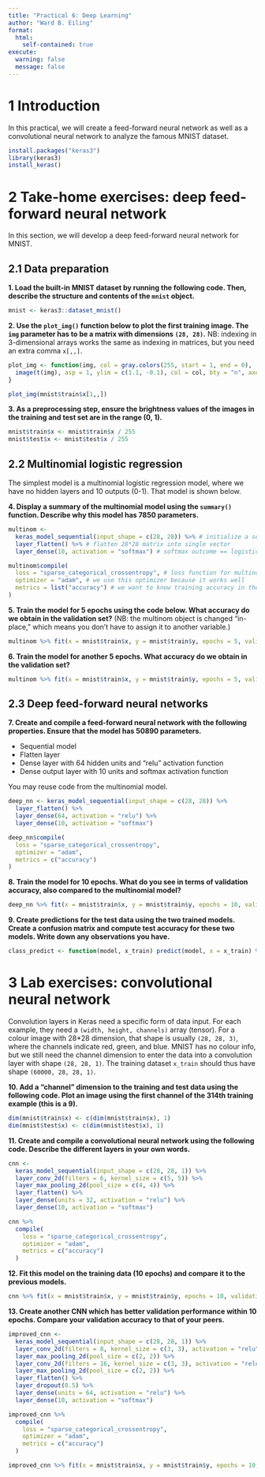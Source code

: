 ```yaml
---
title: "Practical 6: Deep Learning"
author: "Ward B. Eiling"
format: 
  html:
    self-contained: true
execute:
  warning: false
  message: false
---
```


# 1 Introduction

In this practical, we will create a feed-forward neural network as well as a convolutional neural network to analyze the famous MNIST dataset.

```r
install.packages("keras3")
library(keras3)
install_keras()
```

# 2 Take-home exercises: deep feed-forward neural network

In this section, we will develop a deep feed-forward neural network for MNIST.

## 2.1 Data preparation

**1. Load the built-in MNIST dataset by running the following code. Then, describe the structure and contents of the `mnist` object.**

```r
mnist <- keras3::dataset_mnist()
```

**2. Use the `plot_img()` function below to plot the first training image. The `img` parameter has to be a matrix with dimensions `(28, 28)`.** NB: indexing in 3-dimensional arrays works the same as indexing in matrices, but you need an extra comma `x[,,]`.

```r
plot_img <- function(img, col = gray.colors(255, start = 1, end = 0), ...) {
  image(t(img), asp = 1, ylim = c(1.1, -0.1), col = col, bty = "n", axes = FALSE, ...)
}

plot_img(mnist$train$x[1,,])
```

**3. As a preprocessing step, ensure the brightness values of the images in the training and test set are in the range (0, 1).**

```r
mnist$train$x <- mnist$train$x / 255
mnist$test$x <- mnist$test$x / 255
```

## 2.2 Multinomial logistic regression

The simplest model is a multinomial logistic regression model, where we have no hidden layers and 10 outputs (0-1). That model is shown below.

**4. Display a summary of the multinomial model using the `summary()` function. Describe why this model has 7850 parameters.**

```r
multinom <- 
  keras_model_sequential(input_shape = c(28, 28)) %>% # initialize a sequential model
  layer_flatten() %>% # flatten 28*28 matrix into single vector
  layer_dense(10, activation = "softmax") # softmax outcome == logistic regression for each of 10 outputs

multinom$compile(
  loss = "sparse_categorical_crossentropy", # loss function for multinomial outcome
  optimizer = "adam", # we use this optimizer because it works well
  metrics = list("accuracy") # we want to know training accuracy in the end
)
```

**5. Train the model for 5 epochs using the code below. What accuracy do we obtain in the validation set?** (NB: the multinom object is changed “in-place,” which means you don’t have to assign it to another variable.)

```r
multinom %>% fit(x = mnist$train$x, y = mnist$train$y, epochs = 5, validation_split = 0.2, verbose = 1)
```

**6. Train the model for another 5 epochs. What accuracy do we obtain in the validation set?**

```r
multinom %>% fit(x = mnist$train$x, y = mnist$train$y, epochs = 5, validation_split = 0.2, verbose = 1)
```

## 2.3 Deep feed-forward neural networks

**7. Create and compile a feed-forward neural network with the following properties. Ensure that the model has 50890 parameters.**

-   Sequential model
-   Flatten layer
-   Dense layer with 64 hidden units and “relu” activation function
-   Dense output layer with 10 units and softmax activation function

You may reuse code from the multinomial model.

```r
deep_nn <- keras_model_sequential(input_shape = c(28, 28)) %>% 
  layer_flatten() %>% 
  layer_dense(64, activation = "relu") %>% 
  layer_dense(10, activation = "softmax")

deep_nn$compile(
  loss = "sparse_categorical_crossentropy",
  optimizer = "adam",
  metrics = c("accuracy")
)
```

**8. Train the model for 10 epochs. What do you see in terms of validation accuracy, also compared to the multinomial model?**

```r
deep_nn %>% fit(x = mnist$train$x, y = mnist$train$y, epochs = 10, validation_split = 0.2, verbose = 1)
```

**9. Create predictions for the test data using the two trained models. Create a confusion matrix and compute test accuracy for these two models. Write down any observations you have.**

```r
class_predict <- function(model, x_train) predict(model, x = x_train) %>% apply(1, which.max) - 1
```

# 3 Lab exercises: convolutional neural network

Convolution layers in Keras need a specific form of data input. For each example, they need a `(width, height, channels)` array (tensor). For a colour image with 28\*28 dimension, that shape is usually `(28, 28, 3)`, where the channels indicate red, green, and blue. MNIST has no colour info, but we still need the channel dimension to enter the data into a convolution layer with shape `(28, 28, 1)`. The training dataset `x_train` should thus have shape `(60000, 28, 28, 1)`.

**10. Add a “channel” dimension to the training and test data using the following code. Plot an image using the first channel of the 314th training example (this is a 9).**

```r
dim(mnist$train$x) <- c(dim(mnist$train$x), 1)
dim(mnist$test$x) <- c(dim(mnist$test$x), 1)
```

**11. Create and compile a convolutional neural network using the following code. Describe the different layers in your own words.**

```r
cnn <- 
  keras_model_sequential(input_shape = c(28, 28, 1)) %>% 
  layer_conv_2d(filters = 6, kernel_size = c(5, 5)) %>% 
  layer_max_pooling_2d(pool_size = c(4, 4)) %>%
  layer_flatten() %>% 
  layer_dense(units = 32, activation = "relu") %>% 
  layer_dense(10, activation = "softmax")

cnn %>% 
  compile(
    loss = "sparse_categorical_crossentropy",
    optimizer = "adam", 
    metrics = c("accuracy")
  )
```

**12. Fit this model on the training data (10 epochs) and compare it to the previous models.**

```r
cnn %>% fit(x = mnist$train$x, y = mnist$train$y, epochs = 10, validation_split = 0.2, verbose = 1)
```

**13. Create another CNN which has better validation performance within 10 epochs. Compare your validation accuracy to that of your peers.**

```r
improved_cnn <- 
  keras_model_sequential(input_shape = c(28, 28, 1)) %>% 
  layer_conv_2d(filters = 8, kernel_size = c(3, 3), activation = "relu") %>% 
  layer_max_pooling_2d(pool_size = c(2, 2)) %>%
  layer_conv_2d(filters = 16, kernel_size = c(3, 3), activation = "relu") %>% 
  layer_max_pooling_2d(pool_size = c(2, 2)) %>%
  layer_flatten() %>% 
  layer_dropout(0.5) %>% 
  layer_dense(units = 64, activation = "relu") %>% 
  layer_dense(10, activation = "softmax")

improved_cnn %>% 
  compile(
    loss = "sparse_categorical_crossentropy",
    optimizer = "adam", 
    metrics = c("accuracy")
  )

improved_cnn %>% fit(x = mnist$train$x, y = mnist$train$y, epochs = 10, validation_split = 0.2, verbose = 1)
```
